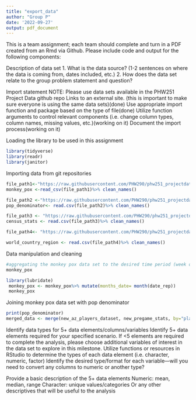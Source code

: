 ```yaml
---
title: "export_data"
author: "Group P"
date: '2022-09-27'
output: pdf_document
---
```


This is a team assignment; each team should complete and turn in a PDF created from an Rmd via Github. Please include code and output for the following components:

Description of data set
1. What is the data source? (1-2 sentences on where the data is coming from, dates included, etc.)
2. How does the data set relate to the group problem statement and question?



\newpage 
Import statement
NOTE: Please use data sets available in the PHW251 Project Data github repo Links to an external site. (this is important to make sure everyone is using the same data sets)(done)
Use appropriate import function and package based on the type of file(done)
Utilize function arguments to control relevant components (i.e. change column types, column names, missing values, etc.)(working on it)
Document the import process(working on it)

Loading the library to be used in this assignment
```r
library(tidyverse)
library(readr)
library(janitor)
```

Importing data from git repositories
```r
file_path1<-"https://raw.githubusercontent.com/PHW290/phw251_projectdata/main/euro_mpx_cases.csv"
monkey_pox <-read_csv(file_path1)%>% clean_names()

file_path2 <-"https://raw.githubusercontent.com/PHW290/phw251_projectdata/main/euro_pop_denominators.csv" 
pop_denominator<- read.csv(file_path2)%>% clean_names()

file_path3 <- "https://raw.githubusercontent.com/PHW290/phw251_projectdata/main/euro_census_stats.csv"
census_stats <- read.csv(file_path3)%>% clean_names()

file_path4<- "https://raw.githubusercontent.com/PHW290/phw251_projectdata/main/world_country_regions.csv"

world_country_region <- read.csv(file_path4)%>% clean_names()
```


\newpage
Data manipulation and cleaning
```r
#aggregating the monkey pox data set to the desired time period (week or month) 
monkey_pox

library(lubridate)
 monkey_pox <- monkey_pox%>% mutate(months_date= month(date_rep))
 monkey_pox
```
Joining monkey pox data set with pop denominator 

```r
print(pop_denominator)
merged_data <- merge(new_az_players_dataset, new_pregame_stats, by="player")
```
\newpage

Identify data types for 5+ data elements/columns/variables
Identify 5+ data elements required for your specified scenario. If <5 elements are required to complete the analysis, please choose additional variables of interest in the data set to explore in this milestone.
Utilize functions or resources in RStudio to determine the types of each data element (i.e. character, numeric, factor)
Identify the desired type/format for each variable—will you need to convert any columns to numeric or another type? 

\newpage
Provide a basic description of the 5+ data elements
Numeric: mean, median, range
Character:  unique values/categories
Or any other descriptives that will be useful to the analysis